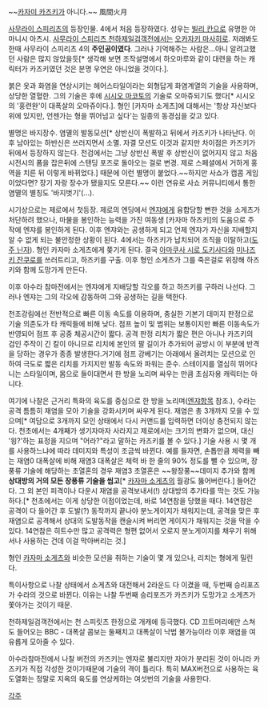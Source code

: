 ~~[[카자미 카즈키]]가 아니다.~~
風間火月

[[사무라이 스피리츠]]의 등장인물. 4에서 처음 등장하였다. 성우는 [[빌리 칸]]으로 유명한 야마니시 아츠시. [[사무라이 스피리츠 천하제일검객전]]에서는 [[오카자키 마사히로]]. 저래봐도 한때 사무라이 스피리츠 4의 '''주인공이였다'''. 그러나 기억해주는 사람은...아니 알려고했던 사람은 많지 않았을듯[* 생각해 보면 조작설명에서 하오마루와 같이 대련을 하는 캐릭터가 카즈키였던 것은 분명 우연은 아니었을 것이다.]. 

붉은 옷과 화염을 연상시키는 헤어스타일이라는 외형답게 화염계열의 기술을 사용하며, 상당한 열혈한. 그의 기술은 후에 [[시시오 마코토]]의 기술로 오마쥬되기도 했다[* 시시오의 '홍련완'이 대폭살의 오마쥬이다.].
형인 [카자마 소게츠]에 대해서는 '항상 자신보다 위에 있지만, 언젠가는 형을 뛰어넘고 싶다'는 일종의 동경심을 갖고 있다.

별명은 바지장수. 염멸의 발동모션[* 상반신이 폭발하고 뒤에서 카즈키가 나타난다. 이후 남아있는 하반신은 쓰러지면서 소멸. 자결 모션도 이것과 같지만 차이점은 카즈키가 뒤에서 등장하지 않는다. 천검에서는 그냥 상반신 폭발 후 상반신이 없어지지 않고 처음 시전시의 폼을 잡은뒤에 스탠딩 포즈로 돌아오는 걸로 변경. 제로 스페셜에서 거하게 홍역을 치른 뒤 이렇게 바뀌었다.] 때문에 이런 별명이 붙었다.~~하지만 사쇼가 캡콤 게임이었다면? 장기 자랑 장수가 됐을지도 모른다.~~ 이런 연유로 사쇼 커뮤니티에서 통한 염멸의 별칭도 '바지벗기'(…).

시기상으로는 제로에서 첫등장. 제로의 엔딩에서 [[엔쟈]]에게 융합당할 뻔한 것을 소게츠가 처단하려 했으나, 마물을 봉인하는 능력을 가진 여동생 [카자마 하즈키]의 도움으로 주작에 엔쟈를 봉인하게 된다. 이후 엔쟈와는 공생하게 되고 언제 엔쟈가 자신을 지배할지 알 수 없게 되는 불안정한 상황이 된다.
4에서는 하즈키가 납치되어 조직을 이탈하고([[도주 닌자]]). 형인 카자마 소게츠에게 쫒기게 된다. 결국 [[아마쿠사 시로 도키사다]]와 [[미나즈키 잔쿠로]]를 쓰러트리고, 하즈키를 구출. 이후 형인 소게츠가 그를 죽은걸로 위장해 하즈키와 함께 도망가게 만든다.

이후 아수라 참마전에서는 엔쟈에게 지배당할 각오를 하고 하즈키를 구하러 나선다. 그러나 엔쟈는 그의 각오에 감동하여 그와 공생하는 길을 택한다.


천초강림에선 전반적으로 빠른 이동 속도를 이용하며, 충실한 기본기 데미지 판정으로 기술 의존도가 타 캐릭들에 비해 낮다. 점프 높이 및 범위는 보통이지만 빠른 이동속도가 반영되어 점프 후 공중 체공시간이 짧다. 공격 판정 리치가 짧은 편은 아니나 카즈키의 검인 주작이 긴 칼이 아니므로 리치에 본인의 팔 길이가 추가되어 공방시 이 부분에 반격을 당하는 경우가 종종 발생한다.거기에 점프 강베기는 아래에서 올려치는 모션으로 인하여 극도로 짧은 리치를 가지지만 발동 속도와 파워는 준수. 스테이지를 열심히 뛰어다니는 스타일이며, 몸으로 들이대면서 한 방을 노리며 싸우는 만큼 초심자용 캐릭터는 아니다.

여기에 나찰은 근거리 특화의 육도를 중심으로 한 방을 노리며([[엔쟈]]항목 참조.), 수라는 공격 틈틈히 재염을 모아 기술을 강화시키며 싸우게 된다. 재염은 총 3개까지 모을 수 있으며[* 여담으로 3개까지 모인 상태에서 다시 커맨드를 입력하면 더이상 충전되지 않는다. 천초에서는 4개째가 생기자마자 사라지고 제로에서는 크기의 변화가 없으며, 대신 '읭?'하는 표정을 지으며 "어라?"라고 말하는 카즈키를 볼 수 있다.] 기술 사용 시 몇 개를 사용하느냐에 따라 데미지와 특성이 조금씩 바뀐다. 예를 들자면, 손톱만큼 체력을 빼는 재염0 대폭살에 비해 재염3 대폭살은 체력 바 한 줄의 90% 정도를 뺄 수 있으며, 장풍류 기술에 해당하는 초열혼의 경우 재염3 초열혼은 ~~왕장풍~~데미지 추가와 함께 '''상대방의 거의 모든 장풍류 기술을 씹고'''[* [[카자마 소게츠]]의 월광도 뚫어버린다.] 들어간다. 그 외 본인 피격이나 다운시 재염을 공격보내서(!) 상대방의 추가타를 막는 것도 가능하다.[* 천초에서는 이게 상당한 이점이었는데, 바로 14연참을 당했을 때다. 14연참은 공격이 다 들어간 후 도발(?) 동작까지 끝나야 분노게이지가 채워지는데, 공격을 맞은 후 재염으로 공격해서 상대의 도발동작을 캔슬시켜 버리면 게이지가 채워지는 것을 막을 수 있다. 14연참은 히트수만 많고 공격력은 형편 없어서 오로지 분노게이지를 채우기 위해서나 사용하는 건데 이걸 막아버리는 것.]

형인 [[카자마 소게츠]]와 비슷한 모션을 취하는 기술이 몇 개 있으나, 리치는 형에게 밀린다.

특이사항으로 나찰 상태에서 소게츠와 대전해서 2라운드 다 이겼을 때, 두번째 승리포즈가 수라의 것으로 바뀐다. 이유는 나찰 두번째 승리포즈가 카즈키가 도망가고 소게츠가 쫓아가는 것이기 때문.

천하제일검객전에서는 천 스피릿츠 한정으로 개캐에 등극했다. CD 끄트머리에만 스쳐도 들어오는 BBC - 대폭살 콤보는 둘째치고 대폭살이 낙법 불가능이라 이후 재염을 여유롭게 모아줄 수 있다.

아수라참마전에서 나찰 버전의 카즈키는 엔쟈로 불리지만 자아가 분리된 것이 아니라 카즈키가 직접 각성한 것이기때문에 기술의 격이 틀리다. 특히 MAX버전으로 사용하는 육도열화는 정말로 지옥의 육도를 연상케하는 여섯번의 기술을 사용한다.

[[각주]]
